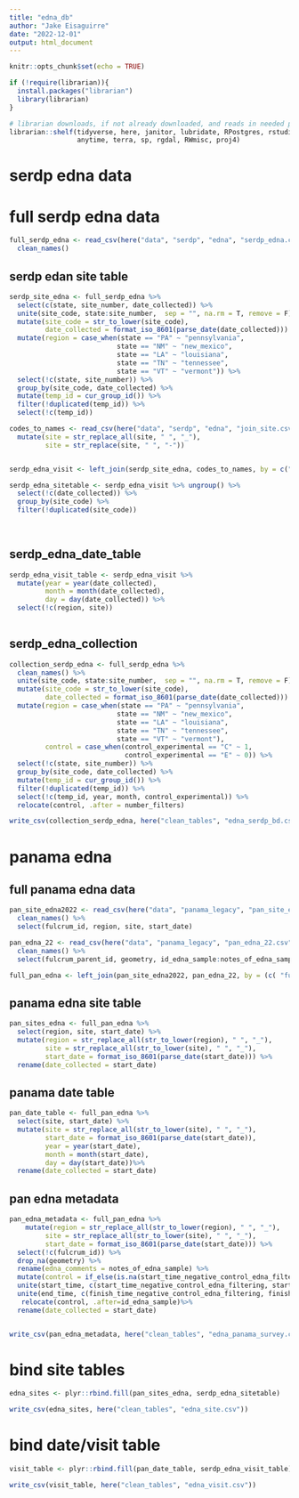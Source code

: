 ```yaml
---
title: "edna_db"
author: "Jake Eisaguirre"
date: "2022-12-01"
output: html_document
---
```


```r
knitr::opts_chunk$set(echo = TRUE)

if (!require(librarian)){
  install.packages("librarian")
  library(librarian)
}

# librarian downloads, if not already downloaded, and reads in needed packages
librarian::shelf(tidyverse, here, janitor, lubridate, RPostgres, rstudioapi, DBI, parsedate, stringr, hms,
                 anytime, terra, sp, rgdal, RWmisc, proj4)
```

# serdp edna data

# full serdp edna data

```r

full_serdp_edna <- read_csv(here("data", "serdp", "edna", "serdp_edna.csv")) %>% 
  clean_names()

```


## serdp edan site table
```r

serdp_site_edna <- full_serdp_edna %>%
  select(c(state, site_number, date_collected)) %>% 
  unite(site_code, state:site_number,  sep = "", na.rm = T, remove = F) %>% 
  mutate(site_code = str_to_lower(site_code),
         date_collected = format_iso_8601(parse_date(date_collected))) %>% 
  mutate(region = case_when(state == "PA" ~ "pennsylvania",
                           state == "NM" ~ "new_mexico",
                           state == "LA" ~ "louisiana",
                           state == "TN" ~ "tennessee",
                           state == "VT" ~ "vermont")) %>% 
  select(!c(state, site_number)) %>% 
  group_by(site_code, date_collected) %>% 
  mutate(temp_id = cur_group_id()) %>% 
  filter(!duplicated(temp_id)) %>% 
  select(!c(temp_id))

codes_to_names <- read_csv(here("data", "serdp", "edna", "join_site.csv")) %>% 
  mutate(site = str_replace_all(site, " ", "_"),
         site = str_replace(site, " ", "-"))


serdp_edna_visit <- left_join(serdp_site_edna, codes_to_names, by = c("site_code")) 

serdp_edna_sitetable <- serdp_edna_visit %>% ungroup() %>% 
  select(!c(date_collected)) %>% 
  group_by(site_code) %>% 
  filter(!duplicated(site_code))
  
  

```


## serdp_edna_date_table
```r

serdp_edna_visit_table <- serdp_edna_visit %>% 
  mutate(year = year(date_collected),
         month = month(date_collected),
         day = day(date_collected)) %>% 
  select(!c(region, site))
  

```


## serdp_edna_collection
```r

collection_serdp_edna <- full_serdp_edna %>%
  clean_names() %>% 
  unite(site_code, state:site_number,  sep = "", na.rm = T, remove = F) %>% 
  mutate(site_code = str_to_lower(site_code),
         date_collected = format_iso_8601(parse_date(date_collected))) %>% 
  mutate(region = case_when(state == "PA" ~ "pennsylvania",
                           state == "NM" ~ "new_mexico",
                           state == "LA" ~ "louisiana",
                           state == "TN" ~ "tennessee",
                           state == "VT" ~ "vermont"),
         control = case_when(control_experimental == "C" ~ 1,
                             control_experimental == "E" ~ 0)) %>% 
  select(!c(state, site_number)) %>% 
  group_by(site_code, date_collected) %>% 
  mutate(temp_id = cur_group_id()) %>% 
  filter(!duplicated(temp_id)) %>% 
  select(!c(temp_id, year, month, control_experimental)) %>% 
  relocate(control, .after = number_filters)

write_csv(collection_serdp_edna, here("clean_tables", "edna_serdp_bd.csv"))

```


# panama edna

## full panama edna data
```r
pan_site_edna2022 <- read_csv(here("data", "panama_legacy", "pan_site_edna22.csv")) %>% 
  clean_names() %>% 
  select(fulcrum_id, region, site, start_date)

pan_edna_22 <- read_csv(here("data", "panama_legacy", "pan_edna_22.csv")) %>% 
  clean_names() %>% 
  select(fulcrum_parent_id, geometry, id_edna_sample:notes_of_edna_sample)

full_pan_edna <- left_join(pan_site_edna2022, pan_edna_22, by = (c( "fulcrum_id" = "fulcrum_parent_id")))
```

## panama edna site table
```r
  

pan_sites_edna <- full_pan_edna %>% 
  select(region, site, start_date) %>% 
  mutate(region = str_replace_all(str_to_lower(region), " ", "_"),
         site = str_replace_all(str_to_lower(site), " ", "_"),
         start_date = format_iso_8601(parse_date(start_date))) %>% 
  rename(date_collected = start_date)

```

## panama date table
```r

pan_date_table <- full_pan_edna %>% 
  select(site, start_date) %>% 
  mutate(site = str_replace_all(str_to_lower(site), " ", "_"),
         start_date = format_iso_8601(parse_date(start_date)),
         year = year(start_date),
         month = month(start_date),
         day = day(start_date))%>% 
  rename(date_collected = start_date)


```


## pan edna metadata
```r

pan_edna_metadata <- full_pan_edna %>% 
    mutate(region = str_replace_all(str_to_lower(region), " ", "_"),
         site = str_replace_all(str_to_lower(site), " ", "_"),
         start_date = format_iso_8601(parse_date(start_date))) %>% 
  select(!c(fulcrum_id)) %>% 
  drop_na(geometry) %>% 
  rename(edna_comments = notes_of_edna_sample) %>% 
  mutate(control = if_else(is.na(start_time_negative_control_edna_filtering), 0, 1)) %>% 
  unite(start_time, c(start_time_negative_control_edna_filtering, start_time_sample_edna_filtering), na.rm = T) %>% 
  unite(end_time, c(finish_time_negative_control_edna_filtering, finish_time_sample_edna_filtering), na.rm = T) %>% 
   relocate(control, .after=id_edna_sample)%>% 
  rename(date_collected = start_date)


write_csv(pan_edna_metadata, here("clean_tables", "edna_panama_survey.csv"))  

```


# bind site tables 
```r

edna_sites <- plyr::rbind.fill(pan_sites_edna, serdp_edna_sitetable)

write_csv(edna_sites, here("clean_tables", "edna_site.csv"))

```
# bind date/visit table
```r

visit_table <- plyr::rbind.fill(pan_date_table, serdp_edna_visit_table)

write_csv(visit_table, here("clean_tables", "edna_visit.csv"))

```


